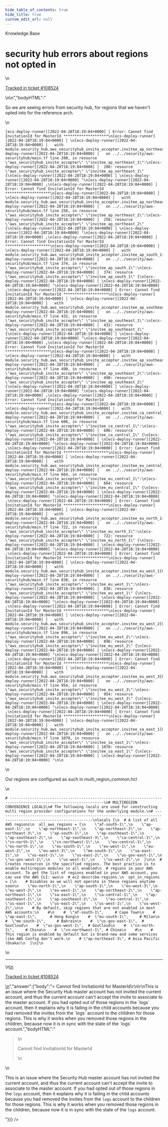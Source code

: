```yaml
---
hide_table_of_contents: true
hide_title: true
custom_edit_url: null
---
```



<head>
  <link rel="canonical" href="https://github.com/tnn-tnn-tnn-tnn-tnn-gruntwork-io/knowledge-base/discussions/399" />
</head>

<CenterLayout>
<span className="searchCategory">Knowledge Base</span>
<h1>security hub errors about regions not opted in</h1>
<GitHub discussion={{"id":"D_kwDOF8slf84APanv","number":399,"author":{"login":"moos3"},"title":"security hub errors about regions not opted in","body":"\nSo we are seeing errors from security hub, for regions that we haven't opted into for the reference arch. \r\n\r\n```\r\n[ecs-deploy-runner][2022-04-28T18:19:04+0000] │ Error: Cannot find InvitationId for MasterId ********************\r\n[ecs-deploy-runner][2022-04-28T18:19:04+0000] │ \r\n[ecs-deploy-runner][2022-04-28T18:19:04+0000] │   with module.security_hub.aws_securityhub_invite_accepter.invitee_ap_northeast_1[0],\r\n[ecs-deploy-runner][2022-04-28T18:19:04+0000] │   on ../../security/aws-securityhub/main.tf line 200, in resource \"aws_securityhub_invite_accepter\" \"invitee_ap_northeast_1\":\r\n[ecs-deploy-runner][2022-04-28T18:19:04+0000] │  200: resource \"aws_securityhub_invite_accepter\" \"invitee_ap_northeast_1\" {\r\n[ecs-deploy-runner][2022-04-28T18:19:04+0000] │ \r\n[ecs-deploy-runner][2022-04-28T18:19:04+0000] ╵\r\n[ecs-deploy-runner][2022-04-28T18:19:04+0000] ╷\r\n[ecs-deploy-runner][2022-04-28T18:19:04+0000] │ Error: Cannot find InvitationId for MasterId ********************\r\n[ecs-deploy-runner][2022-04-28T18:19:04+0000] │ \r\n[ecs-deploy-runner][2022-04-28T18:19:04+0000] │   with module.security_hub.aws_securityhub_invite_accepter.invitee_ap_northeast_2[0],\r\n[ecs-deploy-runner][2022-04-28T18:19:04+0000] │   on ../../security/aws-securityhub/main.tf line 258, in resource \"aws_securityhub_invite_accepter\" \"invitee_ap_northeast_2\":\r\n[ecs-deploy-runner][2022-04-28T18:19:04+0000] │  258: resource \"aws_securityhub_invite_accepter\" \"invitee_ap_northeast_2\" {\r\n[ecs-deploy-runner][2022-04-28T18:19:04+0000] │ \r\n[ecs-deploy-runner][2022-04-28T18:19:04+0000] ╵\r\n[ecs-deploy-runner][2022-04-28T18:19:04+0000] ╷\r\n[ecs-deploy-runner][2022-04-28T18:19:04+0000] │ Error: Cannot find InvitationId for MasterId ********************\r\n[ecs-deploy-runner][2022-04-28T18:19:04+0000] │ \r\n[ecs-deploy-runner][2022-04-28T18:19:04+0000] │   with module.security_hub.aws_securityhub_invite_accepter.invitee_ap_south_1[0],\r\n[ecs-deploy-runner][2022-04-28T18:19:04+0000] │   on ../../security/aws-securityhub/main.tf line 374, in resource \"aws_securityhub_invite_accepter\" \"invitee_ap_south_1\":\r\n[ecs-deploy-runner][2022-04-28T18:19:04+0000] │  374: resource \"aws_securityhub_invite_accepter\" \"invitee_ap_south_1\" {\r\n[ecs-deploy-runner][2022-04-28T18:19:04+0000] │ \r\n[ecs-deploy-runner][2022-04-28T18:19:04+0000] ╵\r\n[ecs-deploy-runner][2022-04-28T18:19:04+0000] ╷\r\n[ecs-deploy-runner][2022-04-28T18:19:04+0000] │ Error: Cannot find InvitationId for MasterId ********************\r\n[ecs-deploy-runner][2022-04-28T18:19:04+0000] │ \r\n[ecs-deploy-runner][2022-04-28T18:19:04+0000] │   with module.security_hub.aws_securityhub_invite_accepter.invitee_ap_southeast_1[0],\r\n[ecs-deploy-runner][2022-04-28T18:19:04+0000] │   on ../../security/aws-securityhub/main.tf line 432, in resource \"aws_securityhub_invite_accepter\" \"invitee_ap_southeast_1\":\r\n[ecs-deploy-runner][2022-04-28T18:19:04+0000] │  432: resource \"aws_securityhub_invite_accepter\" \"invitee_ap_southeast_1\" {\r\n[ecs-deploy-runner][2022-04-28T18:19:04+0000] │ \r\n[ecs-deploy-runner][2022-04-28T18:19:04+0000] ╵\r\n[ecs-deploy-runner][2022-04-28T18:19:04+0000] ╷\r\n[ecs-deploy-runner][2022-04-28T18:19:04+0000] │ Error: Cannot find InvitationId for MasterId ********************\r\n[ecs-deploy-runner][2022-04-28T18:19:04+0000] │ \r\n[ecs-deploy-runner][2022-04-28T18:19:04+0000] │   with module.security_hub.aws_securityhub_invite_accepter.invitee_ap_southeast_2[0],\r\n[ecs-deploy-runner][2022-04-28T18:19:04+0000] │   on ../../security/aws-securityhub/main.tf line 490, in resource \"aws_securityhub_invite_accepter\" \"invitee_ap_southeast_2\":\r\n[ecs-deploy-runner][2022-04-28T18:19:04+0000] │  490: resource \"aws_securityhub_invite_accepter\" \"invitee_ap_southeast_2\" {\r\n[ecs-deploy-runner][2022-04-28T18:19:04+0000] │ \r\n[ecs-deploy-runner][2022-04-28T18:19:04+0000] ╵\r\n[ecs-deploy-runner][2022-04-28T18:19:04+0000] ╷\r\n[ecs-deploy-runner][2022-04-28T18:19:04+0000] │ Error: Cannot find InvitationId for MasterId ********************\r\n[ecs-deploy-runner][2022-04-28T18:19:04+0000] │ \r\n[ecs-deploy-runner][2022-04-28T18:19:04+0000] │   with module.security_hub.aws_securityhub_invite_accepter.invitee_ca_central_1[0],\r\n[ecs-deploy-runner][2022-04-28T18:19:04+0000] │   on ../../security/aws-securityhub/main.tf line 606, in resource \"aws_securityhub_invite_accepter\" \"invitee_ca_central_1\":\r\n[ecs-deploy-runner][2022-04-28T18:19:04+0000] │  606: resource \"aws_securityhub_invite_accepter\" \"invitee_ca_central_1\" {\r\n[ecs-deploy-runner][2022-04-28T18:19:04+0000] │ \r\n[ecs-deploy-runner][2022-04-28T18:19:04+0000] ╵\r\n[ecs-deploy-runner][2022-04-28T18:19:04+0000] ╷\r\n[ecs-deploy-runner][2022-04-28T18:19:04+0000] │ Error: Cannot find InvitationId for MasterId ********************\r\n[ecs-deploy-runner][2022-04-28T18:19:04+0000] │ \r\n[ecs-deploy-runner][2022-04-28T18:19:04+0000] │   with module.security_hub.aws_securityhub_invite_accepter.invitee_eu_central_1[0],\r\n[ecs-deploy-runner][2022-04-28T18:19:04+0000] │   on ../../security/aws-securityhub/main.tf line 664, in resource \"aws_securityhub_invite_accepter\" \"invitee_eu_central_1\":\r\n[ecs-deploy-runner][2022-04-28T18:19:04+0000] │  664: resource \"aws_securityhub_invite_accepter\" \"invitee_eu_central_1\" {\r\n[ecs-deploy-runner][2022-04-28T18:19:04+0000] │ \r\n[ecs-deploy-runner][2022-04-28T18:19:04+0000] ╵\r\n[ecs-deploy-runner][2022-04-28T18:19:04+0000] ╷\r\n[ecs-deploy-runner][2022-04-28T18:19:04+0000] │ Error: Cannot find InvitationId for MasterId ********************\r\n[ecs-deploy-runner][2022-04-28T18:19:04+0000] │ \r\n[ecs-deploy-runner][2022-04-28T18:19:04+0000] │   with module.security_hub.aws_securityhub_invite_accepter.invitee_eu_north_1[0],\r\n[ecs-deploy-runner][2022-04-28T18:19:04+0000] │   on ../../security/aws-securityhub/main.tf line 722, in resource \"aws_securityhub_invite_accepter\" \"invitee_eu_north_1\":\r\n[ecs-deploy-runner][2022-04-28T18:19:04+0000] │  722: resource \"aws_securityhub_invite_accepter\" \"invitee_eu_north_1\" {\r\n[ecs-deploy-runner][2022-04-28T18:19:04+0000] │ \r\n[ecs-deploy-runner][2022-04-28T18:19:04+0000] ╵\r\n[ecs-deploy-runner][2022-04-28T18:19:04+0000] ╷\r\n[ecs-deploy-runner][2022-04-28T18:19:04+0000] │ Error: Cannot find InvitationId for MasterId ********************\r\n[ecs-deploy-runner][2022-04-28T18:19:04+0000] │ \r\n[ecs-deploy-runner][2022-04-28T18:19:04+0000] │   with module.security_hub.aws_securityhub_invite_accepter.invitee_eu_west_1[0],\r\n[ecs-deploy-runner][2022-04-28T18:19:04+0000] │   on ../../security/aws-securityhub/main.tf line 838, in resource \"aws_securityhub_invite_accepter\" \"invitee_eu_west_1\":\r\n[ecs-deploy-runner][2022-04-28T18:19:04+0000] │  838: resource \"aws_securityhub_invite_accepter\" \"invitee_eu_west_1\" {\r\n[ecs-deploy-runner][2022-04-28T18:19:04+0000] │ \r\n[ecs-deploy-runner][2022-04-28T18:19:04+0000] ╵\r\n[ecs-deploy-runner][2022-04-28T18:19:04+0000] ╷\r\n[ecs-deploy-runner][2022-04-28T18:19:04+0000] │ Error: Cannot find InvitationId for MasterId ********************\r\n[ecs-deploy-runner][2022-04-28T18:19:04+0000] │ \r\n[ecs-deploy-runner][2022-04-28T18:19:04+0000] │   with module.security_hub.aws_securityhub_invite_accepter.invitee_eu_west_2[0],\r\n[ecs-deploy-runner][2022-04-28T18:19:04+0000] │   on ../../security/aws-securityhub/main.tf line 896, in resource \"aws_securityhub_invite_accepter\" \"invitee_eu_west_2\":\r\n[ecs-deploy-runner][2022-04-28T18:19:04+0000] │  896: resource \"aws_securityhub_invite_accepter\" \"invitee_eu_west_2\" {\r\n[ecs-deploy-runner][2022-04-28T18:19:04+0000] │ \r\n[ecs-deploy-runner][2022-04-28T18:19:04+0000] ╵\r\n[ecs-deploy-runner][2022-04-28T18:19:04+0000] ╷\r\n[ecs-deploy-runner][2022-04-28T18:19:04+0000] │ Error: Cannot find InvitationId for MasterId ********************\r\n[ecs-deploy-runner][2022-04-28T18:19:04+0000] │ \r\n[ecs-deploy-runner][2022-04-28T18:19:04+0000] │   with module.security_hub.aws_securityhub_invite_accepter.invitee_eu_west_3[0],\r\n[ecs-deploy-runner][2022-04-28T18:19:04+0000] │   on ../../security/aws-securityhub/main.tf line 954, in resource \"aws_securityhub_invite_accepter\" \"invitee_eu_west_3\":\r\n[ecs-deploy-runner][2022-04-28T18:19:04+0000] │  954: resource \"aws_securityhub_invite_accepter\" \"invitee_eu_west_3\" {\r\n[ecs-deploy-runner][2022-04-28T18:19:04+0000] │ \r\n[ecs-deploy-runner][2022-04-28T18:19:04+0000] ╵\r\n[ecs-deploy-runner][2022-04-28T18:19:04+0000] ╷\r\n[ecs-deploy-runner][2022-04-28T18:19:04+0000] │ Error: Cannot find InvitationId for MasterId ********************\r\n[ecs-deploy-runner][2022-04-28T18:19:04+0000] │ \r\n[ecs-deploy-runner][2022-04-28T18:19:04+0000] │   with module.security_hub.aws_securityhub_invite_accepter.invitee_sa_east_1[0],\r\n[ecs-deploy-runner][2022-04-28T18:19:04+0000] │   on ../../security/aws-securityhub/main.tf line 1070, in resource \"aws_securityhub_invite_accepter\" \"invitee_sa_east_1\":\r\n[ecs-deploy-runner][2022-04-28T18:19:04+0000] │ 1070: resource \"aws_securityhub_invite_accepter\" \"invitee_sa_east_1\" {\r\n[ecs-deploy-runner][2022-04-28T18:19:04+0000] │ \r\n[ecs-deploy-runner][2022-04-28T18:19:04+0000] ╵\r\n\r\n```\r\n\r\nOur regions are configured as such in multi_region_common.hcl\r\n```\r\n# ----------------------------------------------------------------------------------------------------------------\r\n# MULTIREGION CONVENIENCE LOCALS\r\n# The following locals are used for constructing multi region provider configurations for the underlying module.\r\n# ----------------------------------------------------------------------------------------------------------------\r\nlocals {\r\n  # A list of all AWS regions\r\n  all_aws_regions = [\r\n    \"af-south-1\",\r\n    \"ap-east-1\",\r\n    \"ap-northeast-1\",\r\n    \"ap-northeast-2\",\r\n    \"ap-northeast-3\",\r\n    \"ap-south-1\",\r\n    \"ap-southeast-1\",\r\n    \"ap-southeast-2\",\r\n    \"ap-southeast-3\",\r\n    \"ca-central-1\",\r\n    \"cn-north-1\",\r\n    \"cn-northwest-1\",\r\n    \"eu-central-1\",\r\n    \"eu-north-1\",\r\n    \"eu-south-1\",\r\n    \"eu-west-1\",\r\n    \"eu-west-2\",\r\n    \"eu-west-3\",\r\n    \"me-south-1\",\r\n    \"sa-east-1\",\r\n    \"us-east-1\",\r\n    \"us-east-2\",\r\n    \"us-gov-east-1\",\r\n    \"us-gov-west-1\",\r\n    \"us-west-1\",\r\n    \"us-west-2\",\r\n  ]\r\n\r\n  # Creates resources in the specified regions. The best practice is to enable multiregion modules in all enabled\r\n  # regions in your AWS account. To get the list of regions enabled in your AWS account, you can use the AWS CLI: aws\r\n  # ec2 describe-regions.\r\n  opt_in_regions = [\r\n    # Disables as we will not operate in these regions anytime soon\r\n    \"eu-north-1\",\r\n    \"ap-south-1\",\r\n    \"eu-west-3\",\r\n    \"eu-west-2\",\r\n    \"eu-west-1\",\r\n    \"ap-northeast-2\",\r\n    \"ap-northeast-1\",\r\n    \"sa-east-1\",\r\n    \"ca-central-1\",\r\n    \"ap-southeast-1\",\r\n    \"ap-southeast-2\",\r\n    \"eu-central-1\",\r\n    \"us-east-1\",\r\n    \"us-east-2\",\r\n    \"us-west-1\",\r\n    \"us-west-2\",\r\n\r\n    # By default, skip regions that are not enabled in most AWS accounts:\r\n    #\r\n    #  \"af-south-1\",     # Cape Town\r\n    #  \"ap-east-1\",      # Hong Kong\r\n    #  \"eu-south-1\",     # Milan\r\n    #  \"me-south-1\",     # Bahrain\r\n    #  \"us-gov-east-1\",  # GovCloud\r\n    #  \"us-gov-west-1\",  # GovCloud\r\n    #  \"cn-north-1\",     # China\r\n    #  \"cn-northwest-1\", # China\r\n    #\r\n    # This region is enabled by default but is brand-new and some services like AWS Config don't work.\r\n    # \"ap-northeast-3\", # Asia Pacific (Osaka)\r\n  ]\r\n}\r\n```\r\n\n\n---\n\n<ins datetime=\"2022-04-28T18:35:34Z\">\n  <p><a href=\"https://gruntwork.zendesk.com/agent/tickets/108524\">Tracked in ticket #108524</a></p>\n</ins>\n","bodyHTML":"<p dir=\"auto\">So we are seeing errors from security hub, for regions that we haven't opted into for the reference arch.</p>\n<div class=\"snippet-clipboard-content notranslate position-relative overflow-auto\" data-snippet-clipboard-copy-content=\"[ecs-deploy-runner][2022-04-28T18:19:04+0000] │ Error: Cannot find InvitationId for MasterId ********************\n[ecs-deploy-runner][2022-04-28T18:19:04+0000] │ \n[ecs-deploy-runner][2022-04-28T18:19:04+0000] │   with module.security_hub.aws_securityhub_invite_accepter.invitee_ap_northeast_1[0],\n[ecs-deploy-runner][2022-04-28T18:19:04+0000] │   on ../../security/aws-securityhub/main.tf line 200, in resource &quot;aws_securityhub_invite_accepter&quot; &quot;invitee_ap_northeast_1&quot;:\n[ecs-deploy-runner][2022-04-28T18:19:04+0000] │  200: resource &quot;aws_securityhub_invite_accepter&quot; &quot;invitee_ap_northeast_1&quot; {\n[ecs-deploy-runner][2022-04-28T18:19:04+0000] │ \n[ecs-deploy-runner][2022-04-28T18:19:04+0000] ╵\n[ecs-deploy-runner][2022-04-28T18:19:04+0000] ╷\n[ecs-deploy-runner][2022-04-28T18:19:04+0000] │ Error: Cannot find InvitationId for MasterId ********************\n[ecs-deploy-runner][2022-04-28T18:19:04+0000] │ \n[ecs-deploy-runner][2022-04-28T18:19:04+0000] │   with module.security_hub.aws_securityhub_invite_accepter.invitee_ap_northeast_2[0],\n[ecs-deploy-runner][2022-04-28T18:19:04+0000] │   on ../../security/aws-securityhub/main.tf line 258, in resource &quot;aws_securityhub_invite_accepter&quot; &quot;invitee_ap_northeast_2&quot;:\n[ecs-deploy-runner][2022-04-28T18:19:04+0000] │  258: resource &quot;aws_securityhub_invite_accepter&quot; &quot;invitee_ap_northeast_2&quot; {\n[ecs-deploy-runner][2022-04-28T18:19:04+0000] │ \n[ecs-deploy-runner][2022-04-28T18:19:04+0000] ╵\n[ecs-deploy-runner][2022-04-28T18:19:04+0000] ╷\n[ecs-deploy-runner][2022-04-28T18:19:04+0000] │ Error: Cannot find InvitationId for MasterId ********************\n[ecs-deploy-runner][2022-04-28T18:19:04+0000] │ \n[ecs-deploy-runner][2022-04-28T18:19:04+0000] │   with module.security_hub.aws_securityhub_invite_accepter.invitee_ap_south_1[0],\n[ecs-deploy-runner][2022-04-28T18:19:04+0000] │   on ../../security/aws-securityhub/main.tf line 374, in resource &quot;aws_securityhub_invite_accepter&quot; &quot;invitee_ap_south_1&quot;:\n[ecs-deploy-runner][2022-04-28T18:19:04+0000] │  374: resource &quot;aws_securityhub_invite_accepter&quot; &quot;invitee_ap_south_1&quot; {\n[ecs-deploy-runner][2022-04-28T18:19:04+0000] │ \n[ecs-deploy-runner][2022-04-28T18:19:04+0000] ╵\n[ecs-deploy-runner][2022-04-28T18:19:04+0000] ╷\n[ecs-deploy-runner][2022-04-28T18:19:04+0000] │ Error: Cannot find InvitationId for MasterId ********************\n[ecs-deploy-runner][2022-04-28T18:19:04+0000] │ \n[ecs-deploy-runner][2022-04-28T18:19:04+0000] │   with module.security_hub.aws_securityhub_invite_accepter.invitee_ap_southeast_1[0],\n[ecs-deploy-runner][2022-04-28T18:19:04+0000] │   on ../../security/aws-securityhub/main.tf line 432, in resource &quot;aws_securityhub_invite_accepter&quot; &quot;invitee_ap_southeast_1&quot;:\n[ecs-deploy-runner][2022-04-28T18:19:04+0000] │  432: resource &quot;aws_securityhub_invite_accepter&quot; &quot;invitee_ap_southeast_1&quot; {\n[ecs-deploy-runner][2022-04-28T18:19:04+0000] │ \n[ecs-deploy-runner][2022-04-28T18:19:04+0000] ╵\n[ecs-deploy-runner][2022-04-28T18:19:04+0000] ╷\n[ecs-deploy-runner][2022-04-28T18:19:04+0000] │ Error: Cannot find InvitationId for MasterId ********************\n[ecs-deploy-runner][2022-04-28T18:19:04+0000] │ \n[ecs-deploy-runner][2022-04-28T18:19:04+0000] │   with module.security_hub.aws_securityhub_invite_accepter.invitee_ap_southeast_2[0],\n[ecs-deploy-runner][2022-04-28T18:19:04+0000] │   on ../../security/aws-securityhub/main.tf line 490, in resource &quot;aws_securityhub_invite_accepter&quot; &quot;invitee_ap_southeast_2&quot;:\n[ecs-deploy-runner][2022-04-28T18:19:04+0000] │  490: resource &quot;aws_securityhub_invite_accepter&quot; &quot;invitee_ap_southeast_2&quot; {\n[ecs-deploy-runner][2022-04-28T18:19:04+0000] │ \n[ecs-deploy-runner][2022-04-28T18:19:04+0000] ╵\n[ecs-deploy-runner][2022-04-28T18:19:04+0000] ╷\n[ecs-deploy-runner][2022-04-28T18:19:04+0000] │ Error: Cannot find InvitationId for MasterId ********************\n[ecs-deploy-runner][2022-04-28T18:19:04+0000] │ \n[ecs-deploy-runner][2022-04-28T18:19:04+0000] │   with module.security_hub.aws_securityhub_invite_accepter.invitee_ca_central_1[0],\n[ecs-deploy-runner][2022-04-28T18:19:04+0000] │   on ../../security/aws-securityhub/main.tf line 606, in resource &quot;aws_securityhub_invite_accepter&quot; &quot;invitee_ca_central_1&quot;:\n[ecs-deploy-runner][2022-04-28T18:19:04+0000] │  606: resource &quot;aws_securityhub_invite_accepter&quot; &quot;invitee_ca_central_1&quot; {\n[ecs-deploy-runner][2022-04-28T18:19:04+0000] │ \n[ecs-deploy-runner][2022-04-28T18:19:04+0000] ╵\n[ecs-deploy-runner][2022-04-28T18:19:04+0000] ╷\n[ecs-deploy-runner][2022-04-28T18:19:04+0000] │ Error: Cannot find InvitationId for MasterId ********************\n[ecs-deploy-runner][2022-04-28T18:19:04+0000] │ \n[ecs-deploy-runner][2022-04-28T18:19:04+0000] │   with module.security_hub.aws_securityhub_invite_accepter.invitee_eu_central_1[0],\n[ecs-deploy-runner][2022-04-28T18:19:04+0000] │   on ../../security/aws-securityhub/main.tf line 664, in resource &quot;aws_securityhub_invite_accepter&quot; &quot;invitee_eu_central_1&quot;:\n[ecs-deploy-runner][2022-04-28T18:19:04+0000] │  664: resource &quot;aws_securityhub_invite_accepter&quot; &quot;invitee_eu_central_1&quot; {\n[ecs-deploy-runner][2022-04-28T18:19:04+0000] │ \n[ecs-deploy-runner][2022-04-28T18:19:04+0000] ╵\n[ecs-deploy-runner][2022-04-28T18:19:04+0000] ╷\n[ecs-deploy-runner][2022-04-28T18:19:04+0000] │ Error: Cannot find InvitationId for MasterId ********************\n[ecs-deploy-runner][2022-04-28T18:19:04+0000] │ \n[ecs-deploy-runner][2022-04-28T18:19:04+0000] │   with module.security_hub.aws_securityhub_invite_accepter.invitee_eu_north_1[0],\n[ecs-deploy-runner][2022-04-28T18:19:04+0000] │   on ../../security/aws-securityhub/main.tf line 722, in resource &quot;aws_securityhub_invite_accepter&quot; &quot;invitee_eu_north_1&quot;:\n[ecs-deploy-runner][2022-04-28T18:19:04+0000] │  722: resource &quot;aws_securityhub_invite_accepter&quot; &quot;invitee_eu_north_1&quot; {\n[ecs-deploy-runner][2022-04-28T18:19:04+0000] │ \n[ecs-deploy-runner][2022-04-28T18:19:04+0000] ╵\n[ecs-deploy-runner][2022-04-28T18:19:04+0000] ╷\n[ecs-deploy-runner][2022-04-28T18:19:04+0000] │ Error: Cannot find InvitationId for MasterId ********************\n[ecs-deploy-runner][2022-04-28T18:19:04+0000] │ \n[ecs-deploy-runner][2022-04-28T18:19:04+0000] │   with module.security_hub.aws_securityhub_invite_accepter.invitee_eu_west_1[0],\n[ecs-deploy-runner][2022-04-28T18:19:04+0000] │   on ../../security/aws-securityhub/main.tf line 838, in resource &quot;aws_securityhub_invite_accepter&quot; &quot;invitee_eu_west_1&quot;:\n[ecs-deploy-runner][2022-04-28T18:19:04+0000] │  838: resource &quot;aws_securityhub_invite_accepter&quot; &quot;invitee_eu_west_1&quot; {\n[ecs-deploy-runner][2022-04-28T18:19:04+0000] │ \n[ecs-deploy-runner][2022-04-28T18:19:04+0000] ╵\n[ecs-deploy-runner][2022-04-28T18:19:04+0000] ╷\n[ecs-deploy-runner][2022-04-28T18:19:04+0000] │ Error: Cannot find InvitationId for MasterId ********************\n[ecs-deploy-runner][2022-04-28T18:19:04+0000] │ \n[ecs-deploy-runner][2022-04-28T18:19:04+0000] │   with module.security_hub.aws_securityhub_invite_accepter.invitee_eu_west_2[0],\n[ecs-deploy-runner][2022-04-28T18:19:04+0000] │   on ../../security/aws-securityhub/main.tf line 896, in resource &quot;aws_securityhub_invite_accepter&quot; &quot;invitee_eu_west_2&quot;:\n[ecs-deploy-runner][2022-04-28T18:19:04+0000] │  896: resource &quot;aws_securityhub_invite_accepter&quot; &quot;invitee_eu_west_2&quot; {\n[ecs-deploy-runner][2022-04-28T18:19:04+0000] │ \n[ecs-deploy-runner][2022-04-28T18:19:04+0000] ╵\n[ecs-deploy-runner][2022-04-28T18:19:04+0000] ╷\n[ecs-deploy-runner][2022-04-28T18:19:04+0000] │ Error: Cannot find InvitationId for MasterId ********************\n[ecs-deploy-runner][2022-04-28T18:19:04+0000] │ \n[ecs-deploy-runner][2022-04-28T18:19:04+0000] │   with module.security_hub.aws_securityhub_invite_accepter.invitee_eu_west_3[0],\n[ecs-deploy-runner][2022-04-28T18:19:04+0000] │   on ../../security/aws-securityhub/main.tf line 954, in resource &quot;aws_securityhub_invite_accepter&quot; &quot;invitee_eu_west_3&quot;:\n[ecs-deploy-runner][2022-04-28T18:19:04+0000] │  954: resource &quot;aws_securityhub_invite_accepter&quot; &quot;invitee_eu_west_3&quot; {\n[ecs-deploy-runner][2022-04-28T18:19:04+0000] │ \n[ecs-deploy-runner][2022-04-28T18:19:04+0000] ╵\n[ecs-deploy-runner][2022-04-28T18:19:04+0000] ╷\n[ecs-deploy-runner][2022-04-28T18:19:04+0000] │ Error: Cannot find InvitationId for MasterId ********************\n[ecs-deploy-runner][2022-04-28T18:19:04+0000] │ \n[ecs-deploy-runner][2022-04-28T18:19:04+0000] │   with module.security_hub.aws_securityhub_invite_accepter.invitee_sa_east_1[0],\n[ecs-deploy-runner][2022-04-28T18:19:04+0000] │   on ../../security/aws-securityhub/main.tf line 1070, in resource &quot;aws_securityhub_invite_accepter&quot; &quot;invitee_sa_east_1&quot;:\n[ecs-deploy-runner][2022-04-28T18:19:04+0000] │ 1070: resource &quot;aws_securityhub_invite_accepter&quot; &quot;invitee_sa_east_1&quot; {\n[ecs-deploy-runner][2022-04-28T18:19:04+0000] │ \n[ecs-deploy-runner][2022-04-28T18:19:04+0000] ╵\n\"><pre class=\"notranslate\"><code class=\"notranslate\">[ecs-deploy-runner][2022-04-28T18:19:04+0000] │ Error: Cannot find InvitationId for MasterId ********************\n[ecs-deploy-runner][2022-04-28T18:19:04+0000] │ \n[ecs-deploy-runner][2022-04-28T18:19:04+0000] │   with module.security_hub.aws_securityhub_invite_accepter.invitee_ap_northeast_1[0],\n[ecs-deploy-runner][2022-04-28T18:19:04+0000] │   on ../../security/aws-securityhub/main.tf line 200, in resource \"aws_securityhub_invite_accepter\" \"invitee_ap_northeast_1\":\n[ecs-deploy-runner][2022-04-28T18:19:04+0000] │  200: resource \"aws_securityhub_invite_accepter\" \"invitee_ap_northeast_1\" {\n[ecs-deploy-runner][2022-04-28T18:19:04+0000] │ \n[ecs-deploy-runner][2022-04-28T18:19:04+0000] ╵\n[ecs-deploy-runner][2022-04-28T18:19:04+0000] ╷\n[ecs-deploy-runner][2022-04-28T18:19:04+0000] │ Error: Cannot find InvitationId for MasterId ********************\n[ecs-deploy-runner][2022-04-28T18:19:04+0000] │ \n[ecs-deploy-runner][2022-04-28T18:19:04+0000] │   with module.security_hub.aws_securityhub_invite_accepter.invitee_ap_northeast_2[0],\n[ecs-deploy-runner][2022-04-28T18:19:04+0000] │   on ../../security/aws-securityhub/main.tf line 258, in resource \"aws_securityhub_invite_accepter\" \"invitee_ap_northeast_2\":\n[ecs-deploy-runner][2022-04-28T18:19:04+0000] │  258: resource \"aws_securityhub_invite_accepter\" \"invitee_ap_northeast_2\" {\n[ecs-deploy-runner][2022-04-28T18:19:04+0000] │ \n[ecs-deploy-runner][2022-04-28T18:19:04+0000] ╵\n[ecs-deploy-runner][2022-04-28T18:19:04+0000] ╷\n[ecs-deploy-runner][2022-04-28T18:19:04+0000] │ Error: Cannot find InvitationId for MasterId ********************\n[ecs-deploy-runner][2022-04-28T18:19:04+0000] │ \n[ecs-deploy-runner][2022-04-28T18:19:04+0000] │   with module.security_hub.aws_securityhub_invite_accepter.invitee_ap_south_1[0],\n[ecs-deploy-runner][2022-04-28T18:19:04+0000] │   on ../../security/aws-securityhub/main.tf line 374, in resource \"aws_securityhub_invite_accepter\" \"invitee_ap_south_1\":\n[ecs-deploy-runner][2022-04-28T18:19:04+0000] │  374: resource \"aws_securityhub_invite_accepter\" \"invitee_ap_south_1\" {\n[ecs-deploy-runner][2022-04-28T18:19:04+0000] │ \n[ecs-deploy-runner][2022-04-28T18:19:04+0000] ╵\n[ecs-deploy-runner][2022-04-28T18:19:04+0000] ╷\n[ecs-deploy-runner][2022-04-28T18:19:04+0000] │ Error: Cannot find InvitationId for MasterId ********************\n[ecs-deploy-runner][2022-04-28T18:19:04+0000] │ \n[ecs-deploy-runner][2022-04-28T18:19:04+0000] │   with module.security_hub.aws_securityhub_invite_accepter.invitee_ap_southeast_1[0],\n[ecs-deploy-runner][2022-04-28T18:19:04+0000] │   on ../../security/aws-securityhub/main.tf line 432, in resource \"aws_securityhub_invite_accepter\" \"invitee_ap_southeast_1\":\n[ecs-deploy-runner][2022-04-28T18:19:04+0000] │  432: resource \"aws_securityhub_invite_accepter\" \"invitee_ap_southeast_1\" {\n[ecs-deploy-runner][2022-04-28T18:19:04+0000] │ \n[ecs-deploy-runner][2022-04-28T18:19:04+0000] ╵\n[ecs-deploy-runner][2022-04-28T18:19:04+0000] ╷\n[ecs-deploy-runner][2022-04-28T18:19:04+0000] │ Error: Cannot find InvitationId for MasterId ********************\n[ecs-deploy-runner][2022-04-28T18:19:04+0000] │ \n[ecs-deploy-runner][2022-04-28T18:19:04+0000] │   with module.security_hub.aws_securityhub_invite_accepter.invitee_ap_southeast_2[0],\n[ecs-deploy-runner][2022-04-28T18:19:04+0000] │   on ../../security/aws-securityhub/main.tf line 490, in resource \"aws_securityhub_invite_accepter\" \"invitee_ap_southeast_2\":\n[ecs-deploy-runner][2022-04-28T18:19:04+0000] │  490: resource \"aws_securityhub_invite_accepter\" \"invitee_ap_southeast_2\" {\n[ecs-deploy-runner][2022-04-28T18:19:04+0000] │ \n[ecs-deploy-runner][2022-04-28T18:19:04+0000] ╵\n[ecs-deploy-runner][2022-04-28T18:19:04+0000] ╷\n[ecs-deploy-runner][2022-04-28T18:19:04+0000] │ Error: Cannot find InvitationId for MasterId ********************\n[ecs-deploy-runner][2022-04-28T18:19:04+0000] │ \n[ecs-deploy-runner][2022-04-28T18:19:04+0000] │   with module.security_hub.aws_securityhub_invite_accepter.invitee_ca_central_1[0],\n[ecs-deploy-runner][2022-04-28T18:19:04+0000] │   on ../../security/aws-securityhub/main.tf line 606, in resource \"aws_securityhub_invite_accepter\" \"invitee_ca_central_1\":\n[ecs-deploy-runner][2022-04-28T18:19:04+0000] │  606: resource \"aws_securityhub_invite_accepter\" \"invitee_ca_central_1\" {\n[ecs-deploy-runner][2022-04-28T18:19:04+0000] │ \n[ecs-deploy-runner][2022-04-28T18:19:04+0000] ╵\n[ecs-deploy-runner][2022-04-28T18:19:04+0000] ╷\n[ecs-deploy-runner][2022-04-28T18:19:04+0000] │ Error: Cannot find InvitationId for MasterId ********************\n[ecs-deploy-runner][2022-04-28T18:19:04+0000] │ \n[ecs-deploy-runner][2022-04-28T18:19:04+0000] │   with module.security_hub.aws_securityhub_invite_accepter.invitee_eu_central_1[0],\n[ecs-deploy-runner][2022-04-28T18:19:04+0000] │   on ../../security/aws-securityhub/main.tf line 664, in resource \"aws_securityhub_invite_accepter\" \"invitee_eu_central_1\":\n[ecs-deploy-runner][2022-04-28T18:19:04+0000] │  664: resource \"aws_securityhub_invite_accepter\" \"invitee_eu_central_1\" {\n[ecs-deploy-runner][2022-04-28T18:19:04+0000] │ \n[ecs-deploy-runner][2022-04-28T18:19:04+0000] ╵\n[ecs-deploy-runner][2022-04-28T18:19:04+0000] ╷\n[ecs-deploy-runner][2022-04-28T18:19:04+0000] │ Error: Cannot find InvitationId for MasterId ********************\n[ecs-deploy-runner][2022-04-28T18:19:04+0000] │ \n[ecs-deploy-runner][2022-04-28T18:19:04+0000] │   with module.security_hub.aws_securityhub_invite_accepter.invitee_eu_north_1[0],\n[ecs-deploy-runner][2022-04-28T18:19:04+0000] │   on ../../security/aws-securityhub/main.tf line 722, in resource \"aws_securityhub_invite_accepter\" \"invitee_eu_north_1\":\n[ecs-deploy-runner][2022-04-28T18:19:04+0000] │  722: resource \"aws_securityhub_invite_accepter\" \"invitee_eu_north_1\" {\n[ecs-deploy-runner][2022-04-28T18:19:04+0000] │ \n[ecs-deploy-runner][2022-04-28T18:19:04+0000] ╵\n[ecs-deploy-runner][2022-04-28T18:19:04+0000] ╷\n[ecs-deploy-runner][2022-04-28T18:19:04+0000] │ Error: Cannot find InvitationId for MasterId ********************\n[ecs-deploy-runner][2022-04-28T18:19:04+0000] │ \n[ecs-deploy-runner][2022-04-28T18:19:04+0000] │   with module.security_hub.aws_securityhub_invite_accepter.invitee_eu_west_1[0],\n[ecs-deploy-runner][2022-04-28T18:19:04+0000] │   on ../../security/aws-securityhub/main.tf line 838, in resource \"aws_securityhub_invite_accepter\" \"invitee_eu_west_1\":\n[ecs-deploy-runner][2022-04-28T18:19:04+0000] │  838: resource \"aws_securityhub_invite_accepter\" \"invitee_eu_west_1\" {\n[ecs-deploy-runner][2022-04-28T18:19:04+0000] │ \n[ecs-deploy-runner][2022-04-28T18:19:04+0000] ╵\n[ecs-deploy-runner][2022-04-28T18:19:04+0000] ╷\n[ecs-deploy-runner][2022-04-28T18:19:04+0000] │ Error: Cannot find InvitationId for MasterId ********************\n[ecs-deploy-runner][2022-04-28T18:19:04+0000] │ \n[ecs-deploy-runner][2022-04-28T18:19:04+0000] │   with module.security_hub.aws_securityhub_invite_accepter.invitee_eu_west_2[0],\n[ecs-deploy-runner][2022-04-28T18:19:04+0000] │   on ../../security/aws-securityhub/main.tf line 896, in resource \"aws_securityhub_invite_accepter\" \"invitee_eu_west_2\":\n[ecs-deploy-runner][2022-04-28T18:19:04+0000] │  896: resource \"aws_securityhub_invite_accepter\" \"invitee_eu_west_2\" {\n[ecs-deploy-runner][2022-04-28T18:19:04+0000] │ \n[ecs-deploy-runner][2022-04-28T18:19:04+0000] ╵\n[ecs-deploy-runner][2022-04-28T18:19:04+0000] ╷\n[ecs-deploy-runner][2022-04-28T18:19:04+0000] │ Error: Cannot find InvitationId for MasterId ********************\n[ecs-deploy-runner][2022-04-28T18:19:04+0000] │ \n[ecs-deploy-runner][2022-04-28T18:19:04+0000] │   with module.security_hub.aws_securityhub_invite_accepter.invitee_eu_west_3[0],\n[ecs-deploy-runner][2022-04-28T18:19:04+0000] │   on ../../security/aws-securityhub/main.tf line 954, in resource \"aws_securityhub_invite_accepter\" \"invitee_eu_west_3\":\n[ecs-deploy-runner][2022-04-28T18:19:04+0000] │  954: resource \"aws_securityhub_invite_accepter\" \"invitee_eu_west_3\" {\n[ecs-deploy-runner][2022-04-28T18:19:04+0000] │ \n[ecs-deploy-runner][2022-04-28T18:19:04+0000] ╵\n[ecs-deploy-runner][2022-04-28T18:19:04+0000] ╷\n[ecs-deploy-runner][2022-04-28T18:19:04+0000] │ Error: Cannot find InvitationId for MasterId ********************\n[ecs-deploy-runner][2022-04-28T18:19:04+0000] │ \n[ecs-deploy-runner][2022-04-28T18:19:04+0000] │   with module.security_hub.aws_securityhub_invite_accepter.invitee_sa_east_1[0],\n[ecs-deploy-runner][2022-04-28T18:19:04+0000] │   on ../../security/aws-securityhub/main.tf line 1070, in resource \"aws_securityhub_invite_accepter\" \"invitee_sa_east_1\":\n[ecs-deploy-runner][2022-04-28T18:19:04+0000] │ 1070: resource \"aws_securityhub_invite_accepter\" \"invitee_sa_east_1\" {\n[ecs-deploy-runner][2022-04-28T18:19:04+0000] │ \n[ecs-deploy-runner][2022-04-28T18:19:04+0000] ╵\n\n</code></pre></div>\n<p dir=\"auto\">Our regions are configured as such in multi_region_common.hcl</p>\n<div class=\"snippet-clipboard-content notranslate position-relative overflow-auto\" data-snippet-clipboard-copy-content=\"# ----------------------------------------------------------------------------------------------------------------\n# MULTIREGION CONVENIENCE LOCALS\n# The following locals are used for constructing multi region provider configurations for the underlying module.\n# ----------------------------------------------------------------------------------------------------------------\nlocals {\n  # A list of all AWS regions\n  all_aws_regions = [\n    &quot;af-south-1&quot;,\n    &quot;ap-east-1&quot;,\n    &quot;ap-northeast-1&quot;,\n    &quot;ap-northeast-2&quot;,\n    &quot;ap-northeast-3&quot;,\n    &quot;ap-south-1&quot;,\n    &quot;ap-southeast-1&quot;,\n    &quot;ap-southeast-2&quot;,\n    &quot;ap-southeast-3&quot;,\n    &quot;ca-central-1&quot;,\n    &quot;cn-north-1&quot;,\n    &quot;cn-northwest-1&quot;,\n    &quot;eu-central-1&quot;,\n    &quot;eu-north-1&quot;,\n    &quot;eu-south-1&quot;,\n    &quot;eu-west-1&quot;,\n    &quot;eu-west-2&quot;,\n    &quot;eu-west-3&quot;,\n    &quot;me-south-1&quot;,\n    &quot;sa-east-1&quot;,\n    &quot;us-east-1&quot;,\n    &quot;us-east-2&quot;,\n    &quot;us-gov-east-1&quot;,\n    &quot;us-gov-west-1&quot;,\n    &quot;us-west-1&quot;,\n    &quot;us-west-2&quot;,\n  ]\n\n  # Creates resources in the specified regions. The best practice is to enable multiregion modules in all enabled\n  # regions in your AWS account. To get the list of regions enabled in your AWS account, you can use the AWS CLI: aws\n  # ec2 describe-regions.\n  opt_in_regions = [\n    # Disables as we will not operate in these regions anytime soon\n    &quot;eu-north-1&quot;,\n    &quot;ap-south-1&quot;,\n    &quot;eu-west-3&quot;,\n    &quot;eu-west-2&quot;,\n    &quot;eu-west-1&quot;,\n    &quot;ap-northeast-2&quot;,\n    &quot;ap-northeast-1&quot;,\n    &quot;sa-east-1&quot;,\n    &quot;ca-central-1&quot;,\n    &quot;ap-southeast-1&quot;,\n    &quot;ap-southeast-2&quot;,\n    &quot;eu-central-1&quot;,\n    &quot;us-east-1&quot;,\n    &quot;us-east-2&quot;,\n    &quot;us-west-1&quot;,\n    &quot;us-west-2&quot;,\n\n    # By default, skip regions that are not enabled in most AWS accounts:\n    #\n    #  &quot;af-south-1&quot;,     # Cape Town\n    #  &quot;ap-east-1&quot;,      # Hong Kong\n    #  &quot;eu-south-1&quot;,     # Milan\n    #  &quot;me-south-1&quot;,     # Bahrain\n    #  &quot;us-gov-east-1&quot;,  # GovCloud\n    #  &quot;us-gov-west-1&quot;,  # GovCloud\n    #  &quot;cn-north-1&quot;,     # China\n    #  &quot;cn-northwest-1&quot;, # China\n    #\n    # This region is enabled by default but is brand-new and some services like AWS Config don't work.\n    # &quot;ap-northeast-3&quot;, # Asia Pacific (Osaka)\n  ]\n}\"><pre class=\"notranslate\"><code class=\"notranslate\"># ----------------------------------------------------------------------------------------------------------------\n# MULTIREGION CONVENIENCE LOCALS\n# The following locals are used for constructing multi region provider configurations for the underlying module.\n# ----------------------------------------------------------------------------------------------------------------\nlocals {\n  # A list of all AWS regions\n  all_aws_regions = [\n    \"af-south-1\",\n    \"ap-east-1\",\n    \"ap-northeast-1\",\n    \"ap-northeast-2\",\n    \"ap-northeast-3\",\n    \"ap-south-1\",\n    \"ap-southeast-1\",\n    \"ap-southeast-2\",\n    \"ap-southeast-3\",\n    \"ca-central-1\",\n    \"cn-north-1\",\n    \"cn-northwest-1\",\n    \"eu-central-1\",\n    \"eu-north-1\",\n    \"eu-south-1\",\n    \"eu-west-1\",\n    \"eu-west-2\",\n    \"eu-west-3\",\n    \"me-south-1\",\n    \"sa-east-1\",\n    \"us-east-1\",\n    \"us-east-2\",\n    \"us-gov-east-1\",\n    \"us-gov-west-1\",\n    \"us-west-1\",\n    \"us-west-2\",\n  ]\n\n  # Creates resources in the specified regions. The best practice is to enable multiregion modules in all enabled\n  # regions in your AWS account. To get the list of regions enabled in your AWS account, you can use the AWS CLI: aws\n  # ec2 describe-regions.\n  opt_in_regions = [\n    # Disables as we will not operate in these regions anytime soon\n    \"eu-north-1\",\n    \"ap-south-1\",\n    \"eu-west-3\",\n    \"eu-west-2\",\n    \"eu-west-1\",\n    \"ap-northeast-2\",\n    \"ap-northeast-1\",\n    \"sa-east-1\",\n    \"ca-central-1\",\n    \"ap-southeast-1\",\n    \"ap-southeast-2\",\n    \"eu-central-1\",\n    \"us-east-1\",\n    \"us-east-2\",\n    \"us-west-1\",\n    \"us-west-2\",\n\n    # By default, skip regions that are not enabled in most AWS accounts:\n    #\n    #  \"af-south-1\",     # Cape Town\n    #  \"ap-east-1\",      # Hong Kong\n    #  \"eu-south-1\",     # Milan\n    #  \"me-south-1\",     # Bahrain\n    #  \"us-gov-east-1\",  # GovCloud\n    #  \"us-gov-west-1\",  # GovCloud\n    #  \"cn-north-1\",     # China\n    #  \"cn-northwest-1\", # China\n    #\n    # This region is enabled by default but is brand-new and some services like AWS Config don't work.\n    # \"ap-northeast-3\", # Asia Pacific (Osaka)\n  ]\n}\n</code></pre></div>\n<hr>\n<ins datetime=\"2022-04-28T18:35:34Z\">\n  <p dir=\"auto\"><a href=\"https://gruntwork.zendesk.com/agent/tickets/108524\" rel=\"nofollow\">Tracked in ticket #108524</a></p>\n</ins>","answer":{"body":"> Cannot find InvitationId for MasterId\r\n\r\nThis is an issue where the Security Hub master account has not invited the current account, and thus the current account can't accept the invite to associate to the master account. If you had opted out of those regions in the `logs` account, then it explains why it is failing in the child accounts because you had removed the invites from the `logs` account to the children for those regions. This is why it works when you removed those regions in the children, because now it is in sync with the state of the `logs` account.","bodyHTML":"<blockquote>\n<p dir=\"auto\">Cannot find InvitationId for MasterId</p>\n</blockquote>\n<p dir=\"auto\">This is an issue where the Security Hub master account has not invited the current account, and thus the current account can't accept the invite to associate to the master account. If you had opted out of those regions in the <code class=\"notranslate\">logs</code> account, then it explains why it is failing in the child accounts because you had removed the invites from the <code class=\"notranslate\">logs</code> account to the children for those regions. This is why it works when you removed those regions in the children, because now it is in sync with the state of the <code class=\"notranslate\">logs</code> account.</p>"}}} />

</CenterLayout>
  

<!-- ##DOCS-SOURCER-START
{
  "sourcePlugin": "github-discussions",
  "hash": "7ee4ed7a2fe6ce0a95d43cf9111d78e4"
}
##DOCS-SOURCER-END -->
